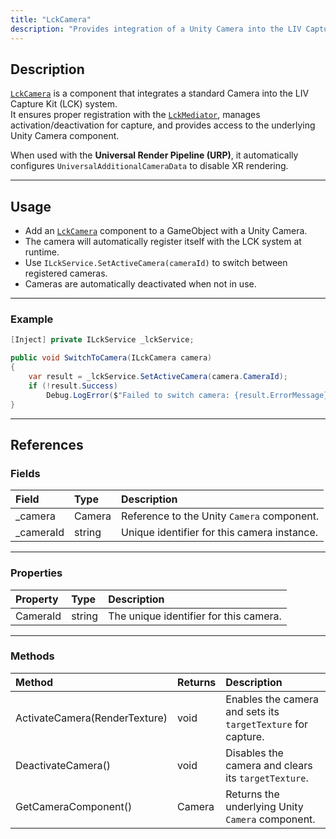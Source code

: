 ```yaml
---
title: "LckCamera"
description: "Provides integration of a Unity Camera into the LIV Capture Kit system."
---
```


## Description

[`LckCamera`](/api-reference/LckCamera) is a component that integrates a standard Camera into the LIV Capture Kit (LCK) system.\
It ensures proper registration with the [`LckMediator`](/api-reference/LckMediator), manages activation/deactivation for capture, and provides access to the underlying Unity Camera component.

When used with the **Universal Render Pipeline (URP)**, it automatically configures `UniversalAdditionalCameraData` to disable XR rendering.

---

## Usage

- Add an [`LckCamera`](/api-reference/LckCamera) component to a GameObject with a Unity Camera.
- The camera will automatically register itself with the LCK system at runtime.
- Use `ILckService.SetActiveCamera(cameraId)` to switch between registered cameras.
- Cameras are automatically deactivated when not in use.

---

### Example

```c#
[Inject] private ILckService _lckService;

public void SwitchToCamera(ILckCamera camera)
{
    var result = _lckService.SetActiveCamera(camera.CameraId);
    if (!result.Success)
        Debug.LogError($"Failed to switch camera: {result.ErrorMessage}");
}
```

---

## References

### Fields

| Field      | Type   | Description                                 |
| :--------- | :----- | :------------------------------------------ |
| \_camera   | Camera | Reference to the Unity `Camera` component.  |
| \_cameraId | string | Unique identifier for this camera instance. |

---

### Properties

| Property | Type   | Description                            |
| :------- | :----- | :------------------------------------- |
| CameraId | string | The unique identifier for this camera. |

---

### Methods

| Method                        | Returns | Description                                                  |
| :---------------------------- | :------ | :----------------------------------------------------------- |
| ActivateCamera(RenderTexture) | void    | Enables the camera and sets its `targetTexture` for capture. |
| DeactivateCamera()            | void    | Disables the camera and clears its `targetTexture`.          |
| GetCameraComponent()          | Camera  | Returns the underlying Unity `Camera` component.             |